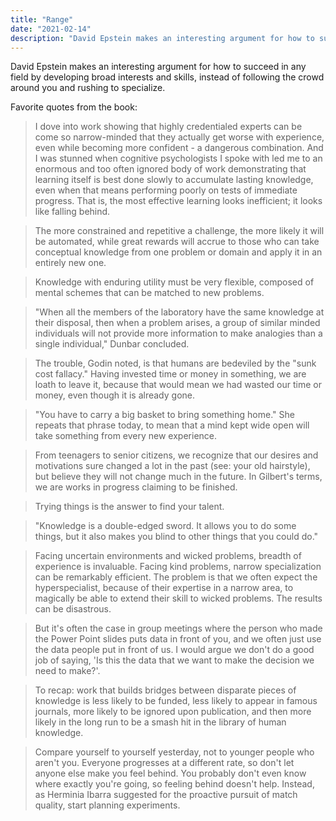 ```yaml
---
title: "Range"
date: "2021-02-14"
description: "David Epstein makes an interesting argument for how to succeed in any field by developing broad interests and skills, instead of following the crowd around you and rushing to specialize."
---
```


David Epstein makes an interesting argument for how to succeed in any field by developing broad interests and skills, instead of following the crowd around you and rushing to specialize.

Favorite quotes from the book:

> I dove into work showing that highly credentialed experts can be come so narrow-minded that they actually get worse with experience, even while becoming more confident - a dangerous combination. And I was stunned when cognitive psychologists I spoke with led me to an enormous and too often ignored body of work demonstrating that learning itself is best done slowly to accumulate lasting knowledge, even when that means performing poorly on tests of immediate progress. That is, the most effective learning looks inefficient; it looks like falling behind.

> The more constrained and repetitive a challenge, the more likely it will be automated, while great rewards will accrue to those who can take conceptual knowledge from one problem or domain and apply it in an entirely new one.

> Knowledge with enduring utility must be very flexible, composed of mental schemes that can be matched to new problems.

> "When all the members of the laboratory have the same knowledge at their disposal, then when a problem arises, a group of similar minded individuals will not provide more information to make analogies than a single individual," Dunbar concluded.

> The trouble, Godin noted, is that humans are bedeviled by the "sunk cost fallacy." Having invested time or money in something, we are loath to leave it, because that would mean we had wasted our time or money, even though it is already gone.

> "You have to carry a big basket to bring something home." She repeats that phrase today, to mean that a mind kept wide open will take something from every new experience.

> From teenagers to senior citizens, we recognize that our desires and motivations sure changed a lot in the past (see: your old hairstyle), but believe they will not change much in the future. In Gilbert's terms, we are works in progress claiming to be finished.

> Trying things is the answer to find your talent.

> "Knowledge is a double-edged sword. It allows you to do some things, but it also makes you blind to other things that you could do."

> Facing uncertain environments and wicked problems, breadth of experience is invaluable. Facing kind problems, narrow specialization can be remarkably efficient. The problem is that we often expect the hyperspecialist, because of their expertise in a narrow area, to magically be able to extend their skill to wicked problems. The results can be disastrous.

> But it's often the case in group meetings where the person who made the Power Point slides puts data in front of you, and we often just use the data people put in front of us. I would argue we don't do a good job of saying, 'Is this the data that we want to make the decision we need to make?'.

> To recap: work that builds bridges between disparate pieces of knowledge is less likely to be funded, less likely to appear in famous journals, more likely to be ignored upon publication, and then more likely in the long run to be a smash hit in the library of human knowledge.

> Compare yourself to yourself yesterday, not to younger people who aren't you. Everyone progresses at a different rate, so don't let anyone else make you feel behind. You probably don't even know where exactly you're going, so feeling behind doesn't help. Instead, as Herminia Ibarra suggested for the proactive pursuit of match quality, start planning experiments.
